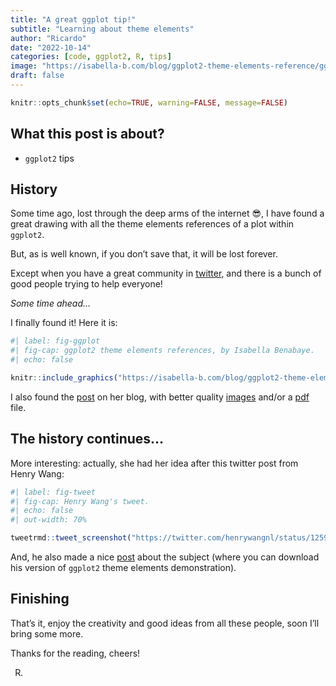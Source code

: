 ```yaml
---
title: "A great ggplot tip!"
subtitle: "Learning about theme elements"
author: "Ricardo"
date: "2022-10-14"
categories: [code, ggplot2, R, tips]
image: "https://isabella-b.com/blog/ggplot2-theme-elements-reference/ggplot2-theme-elements-reference-v2_hu8994090e1960a0a71878a3756da20076_580819_2000x2000_fit_lanczos_2.png"
draft: false
---
```


```r
knitr::opts_chunk$set(echo=TRUE, warning=FALSE, message=FALSE)
```

## What this post is about?

- `ggplot2` tips


## History

Some time ago, lost through the deep arms of the internet 😎, I have found a great drawing with all the theme elements references of a plot within `ggplot2`.

But, as is well known, if you don't save that, it will be lost forever.

Except when you have a great community in [twitter](http://twitter.com/), and there is a bunch of good people trying to help everyone!

*Some time ahead...*

I finally found it! Here it is:


```r
#| label: fig-ggplot
#| fig-cap: ggplot2 theme elements references, by Isabella Benabaye.
#| echo: false

knitr::include_graphics("https://isabella-b.com/blog/ggplot2-theme-elements-reference/ggplot2-theme-elements-reference-v2_hu8994090e1960a0a71878a3756da20076_580819_2000x2000_fit_lanczos_2.png")
```


I also found the [post](https://isabella-b.com/blog/ggplot2-theme-elements-reference/) on her blog, with better quality [images](https://isabella-b.com/files/ggplot2-theme-elements-reference-v2.png) and/or a [pdf](https://isabella-b.com/files/ggplot2-theme-elements-reference-v2.pdf) file.


## The history continues...

More interesting: actually, she had her idea after this twitter post from Henry Wang:

```r
#| label: fig-tweet
#| fig-cap: Henry Wang's tweet.
#| echo: false
#| out-width: 70%

tweetrmd::tweet_screenshot("https://twitter.com/henrywangnl/status/1259396196713537536?s=20&t=VdkteE_5Vjc676_nAF8kew")

```


And, he also made a nice [post](https://henrywang.nl/ggplot2-theme-elements-demonstration/) about the subject (where you can download his version of `ggplot2` theme elements demonstration).


## Finishing

That's it, enjoy the creativity and good ideas from all these people, soon I'll bring some more.

Thanks for the reading, cheers!

R.





